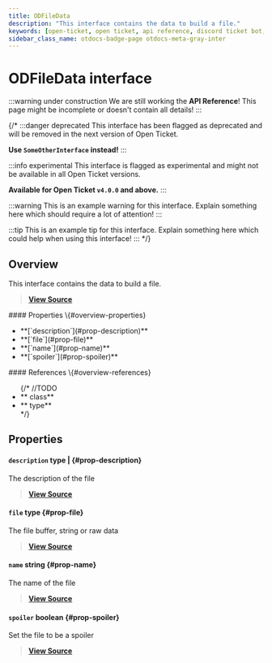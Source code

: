```yaml
---
title: ODFileData
description: "This interface contains the data to build a file."
keywords: [open-ticket, open ticket, api reference, discord ticket bot, interface]
sidebar_class_name: otdocs-badge-page otdocs-meta-gray-inter
---
```

<head>
    <link rel="apple-touch-icon" href="/img/logo_vertical.png"/>
</head>

# ODFileData <M color="gray">interface</M>

:::warning under construction
We are still working the **API Reference**! This page might be incomplete or doesn't contain all details!
:::

{/*
:::danger deprecated
This interface has been flagged as deprecated and will be removed in the next version of Open Ticket.

**Use `SomeOtherInterface` instead!**
:::

:::info experimental
This interface is flagged as experimental and might not be available in all Open Ticket versions.

**Available for Open Ticket `v4.0.0` and above.**
:::

:::warning
This is an example warning for this interface. Explain something here which should require a lot of attention!
:::

:::tip
This is an example tip for this interface. Explain something here which could help when using this interface!
:::
*/}

## Overview
This interface contains the data to build a file.

> [**View Source**](https://otgithub.dj-dj.be/tree/main/src/core/api/modules/builder.ts#L525)

<FlexHorizontal>
<div style={{width:"50%"}}>
    #### Properties \{#overview-properties}
    <ul>
        <li>**[`description`](#prop-description)**</li>
        <li>**[`file`](#prop-file)**</li>
        <li>**[`name`](#prop-name)**</li>
        <li>**[`spoiler`](#prop-spoiler)**</li>
    </ul>
</div>
<div style={{width:"50%"}}>
    #### References \{#overview-references}
    <ul>
        {/*
        //TODO
        <li>**<code><ApiUrl url="class:ODId" label="api.ODId"/></code> <M color="purple">class</M>**</li>
        <li>**<code><ApiUrl url="type:ODExampleType" label="api.ODExampleType"/></code> <M color="brown">type</M>**</li>
        */}
    </ul>
</div>
</FlexHorizontal>

## Properties
<Divider></Divider>
#### `description` <M color="brown">type</M> <ApiBlock><ApiUrl url="js:null" label="null"/>|<ApiUrl url="js:string" label="string"/></ApiBlock> \{#prop-description}
The description of the file

> [**View Source**](https://otgithub.dj-dj.be/tree/main/src/core/api/modules/builder.ts#L531)

<Divider></Divider>
#### `file` <M color="brown">type</M> <ApiBlock><ApiUrl url="https://discord.js.org/docs/packages/discord.js/main/BufferResolvable:TypeAlias" label="discord.BufferResolvable"/></ApiBlock> \{#prop-file}
The file buffer, string or raw data

> [**View Source**](https://otgithub.dj-dj.be/tree/main/src/core/api/modules/builder.ts#L527)

<Divider></Divider>
#### `name` <M color="blue">string</M> <ApiBlock><ApiUrl url="js:string" label="string"/></ApiBlock> \{#prop-name}
The name of the file

> [**View Source**](https://otgithub.dj-dj.be/tree/main/src/core/api/modules/builder.ts#L529)

<Divider></Divider>
#### `spoiler` <M color="red">boolean</M> <ApiBlock><ApiUrl url="js:boolean" label="boolean"/></ApiBlock> \{#prop-spoiler}
Set the file to be a spoiler

> [**View Source**](https://otgithub.dj-dj.be/tree/main/src/core/api/modules/builder.ts#L533)

<Divider></Divider>
